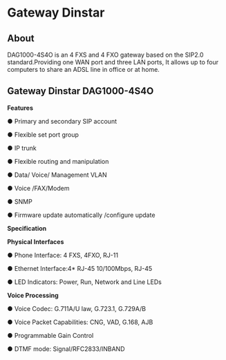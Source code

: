 
# Gateway Dinstar 

 

## About

DAG1000-4S4O is an 4 FXS and 4 FXO gateway based on the SIP2.0 standard.Providing one WAN port and three LAN ports, It allows up to four computers to share an ADSL line in office or at home.

## Gateway Dinstar DAG1000-4S4O

**Features**

 ● Primary and secondary SIP account

 ● Flexible set port group

 ● IP trunk

 ● Flexible routing and manipulation

 ● Data/ Voice/ Management VLAN

 ● Voice /FAX/Modem

 ● SNMP

 ● Firmware update automatically /configure update

**Specification**

**Physical Interfaces**

 ● Phone Interface: 4 FXS, 4FXO, RJ-11

 ● Ethernet Interface:4\* RJ-45 10/100Mbps, RJ-45

 ● LED Indicators: Power, Run, Network and Line LEDs

**Voice Processing**

 ● Voice Codec: G.711A/U law, G.723.1, G.729A/B

 ● Voice Packet Capabilities: CNG, VAD, G.168, AJB

 ● Programmable Gain Control

 ● DTMF mode: Signal/RFC2833/INBAND


